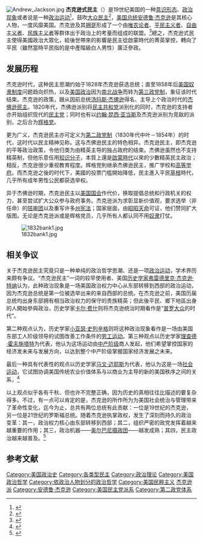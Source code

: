 {{Infobox political party
|colorcode={{Party meta/color/民主黨 (美國)}}
|name=杰克逊式民主
|logo=
|leader1_title=代表人物
|leader1_name=[[安德鲁·杰克逊|安德鲁·杰克逊]]<br>[[马丁·范布伦|马丁·范布伦]]<br>[[詹姆斯·诺克斯·波尔克|詹姆斯·诺克斯·波尔克]]<br>[[托马斯·哈特·本顿|托马斯·哈特·本顿]]<br>[[史蒂芬·道格拉斯|史蒂芬·道格拉斯]]
|foundation={{start date|1825}}
|dissolution={{end date|1854}}
|split=[[民主共和党|民主共和党]]
|merged=[[民主党_(美国)|民主党]]
|ideology=[[唯农论|唯农论]]<br>[[农业主义|农业主义]]<br>[[昭昭天命|昭昭天命]]<br>[[民粹主义|民粹主义]]<br>[[自由主义|自由主义]]<br>[[古典自由主义|古典自由主义]]<br>[[猎官制|猎官制]]
|colours={{color box|{{Party meta/color/民主黨 (美國)}}|border=darkgray}} [[蓝色|蓝色]]
|country=美国
|position=[[中间派|中间]]}}
[[File:Andrew_Jackson.jpg|thumb]]
'''杰克逊式民主'''（{{lang-en|Jacksonian democracy}}）是19世纪美国的一种[[意识形态|意识形态]]、[[政治现象|政治现象]]或者说是一种[[政治运动|政治运动]]<ref name="Young2008">{{cite book|author=Earl G. Young|title=American History for Everyone: A Narrative History of the United States|url=https://books.google.com/books?id=7_VmBgAAQBAJ&pg=PT152|date=27 October 2008|publisher=Xlibris Corporation|isbn=978-1-4628-0932-5|pages=152–|access-date=2018-12-31|archive-date=2022-02-19|archive-url=https://web.archive.org/web/20220219070320/https://books.google.com/books?id=7_VmBgAAQBAJ&pg=PT152|dead-url=no}}</ref>，鼓吹[[大众民主|大众民主]]<ref>{{cite book|title=中国社会科学|url=https://books.google.com/books?id=IlLkAAAAMAAJ|year=2002|publisher=中国社会科学出版社|access-date=2018-12-31|archive-date=2022-02-19|archive-url=https://web.archive.org/web/20220219070330/https://books.google.com/books?id=IlLkAAAAMAAJ|dead-url=no}}</ref>，[[美国总统|美国总统]][[安德鲁·杰克逊|安德鲁·杰克逊]]是其核心人物，一度风靡美国。杰克逊及其[[拥趸|拥趸]]形成了一个由[[唯农论者|唯农论者]]、[[平民主义者|平民主义者]]、[[自由主义者|自由主义者]]、[[民族主义者|民族主义者]]等群体出于政治上的考量而组成的联盟。<ref name="廖子光林小芳2015">{{cite book|author1=廖子光|author2=嵇飞 林小芳|title=金融祸福：毁掉世界经济的金融安排|url=https://books.google.com/books?id=UoBuCQAAQBAJ&pg=PT174|date=19 May 2015|publisher=中央编译局|pages=174–|id=GGKEY:1A5ULH7KDNA|access-date=2018-12-31|archive-date=2022-02-19|archive-url=https://web.archive.org/web/20220219072607/https://books.google.com/books?id=UoBuCQAAQBAJ&pg=PT174|dead-url=no}}</ref>總之，杰克逊式民主使得美國政治大眾化，給後世帶來的影響是民主從啟蒙時代的菁英掌控，轉向了平民（雖然當時平民指的是中產階級白人男性）廣泛參政。

==发展历程==
杰克逊时代，这种民主思潮约始于1828年杰克逊获选总统；直至1858年后[[美国奴隶制度|美国奴隶制度]]问题趋向炽热，以及[[美国政治|美国政治]]因为[[南北战争|南北战争]]而转为[[第三党_(美国)|第三政党制]]，象征该时代结束。杰克逊的政策，跟从因前总统[[汤玛斯·杰佛逊|汤玛斯·杰佛逊]]得名、主导上个政治时代的[[杰佛逊民主|杰佛逊民主]]。1820年代，杰佛逊派别将[[民主共和党|民主共和党]]派别化的同时，杰克逊的支持者亦开始组织现代的[[民主黨_(美國)|民主党]]；同时也有以[[约翰·昆西·亚当斯|约翰·昆西·亚当斯]]及杰克逊派别为竞敌的派别，之后合为[[辉格党|辉格党]]。

更为广义，杰克逊民主亦可定义为[[第二政党制|第二政党制]]（1830年代中叶－1854年）的时代，这时代以民主精神见称。这与杰佛逊民主的特色相异。杰克逊民主，即杰克逊的平等政治政策，令他归类为由精英主导的独占政府的结束。杰佛逊虽然也不支持精英制，但他乐意任用[[知识分子|知识分子]]，本質上還是[[啟蒙時代|啟蒙時代]]以來的少數精英民主政治；相反，杰克逊很少重视教育程度。辉格党則继承杰佛逊民主，推广学校和[[高等学府|高等学府]]。而杰克逊之後的时代下，美國的投票门槛開始降低，民主進入平民[[草根|草根]]時代，几乎所有成年男性公民都获选举权。

异于杰佛逊时期，杰克逊民主以[[美国国会|美国国会]]作代价，换取提倡总统和行政机关的权力，甚至尝试扩大公众参与政府事务。杰克逊派为求彰显新价值观，要求选举（非任命）的[[陪审团|陪审团]]以及重写许多[[美国州宪法|州宪法]]；国家层面，由[[昭昭天命|昭昭天命]]可证，他们赞同扩大版图。无论是杰克逊派或是辉格党员，几乎所有人都认同不用[[奴隶|奴隶]]打仗。

[[File:1832bank1.jpg|thumb]]

==相关争议==
关于杰克逊民主究竟只是一种单纯的政治哲学思潮、还是一项[[政治运动|政治运动]]，学术界历来颇有争议。“杰克逊民主”一词的较早使用者、美国[[历史学家|历史学家]][[弗雷德里克·杰克逊·特纳|弗雷德里克·杰克逊·特纳]]认为，此种政治现象是一场美国政治权力中心从东部转移到西部的政治运动，因为杰克逊总统是第一位被选举出来的来自西部的总统。在杰克逊之前，美国历届总统均出身东部拥有相当政治权力的保守的贵族精英；但此後平民、鄉下地區出身的人開始參與政治，历史学家[[卡尔·费什|卡尔·费什]]则将杰克逊统治时期看作是“[[普罗大众|普罗大众]]的时代”。

第二种观点认为，历史学家[[小亚瑟·史列辛格|小亚瑟·史列辛格]]则将这种政治现象看作是一场由美国东部工人阶级领导的试图改善工作条件的[[劳工运动|劳工运动]]。第三种观点以历史学家[[理查德·霍夫施塔特|理查德·霍夫施塔特]]为代表，他认为这场运动由[[中产阶级|中产阶级]]商人发起，他们希望掌控国家的经济发未来与发展方向，以达到整个中产阶级掌握国家经济发展之未来。

最后一种具有代表性的观点以历史学家[[马文·迈耶斯|马文·迈耶斯]]为代表，他认为这是一场[[社会运动|社会运动]]，它试图协调美国传统农业价值体系与以商业为主导的新的美国秩序之间的关系，<ref name="Meyers1960">{{cite book|author=Marvin Meyers|title=The Jacksonian Persuasion: Politics and Belief|url=https://books.google.com/books?id=nnvtChJBWHsC|year=1960|publisher=Stanford University Press|isbn=978-0-8047-0506-6|access-date=2018-12-31|archive-date=2022-02-19|archive-url=https://web.archive.org/web/20220219070344/https://books.google.com/books?id=nnvtChJBWHsC|dead-url=no}}</ref>

以上观点似乎各有千秋、但也许不完整正确，因为历史的真相往往比描述的要复杂得多。不过，有一点可以肯定的是，杰克逊的所作所为为美国社会统治与管理带来了革命性变化，迄今为止，总共有两位总统有此贡献：一位是19世纪的杰克逊，另一位是21世纪的罗斯福总统。随着杰克逊执掌政权，发生了深刻而持久的政治变革：其一，政治权力核心由东部转移到西部；其二，组织严密的政党发挥着越来越重要的作用；其三，政治机器——[[奥尔巴尼摄政团|奥尔巴尼摄政团]]——越发成熟；其四，民主政治越来越普及。<ref name="Young 2008">{{cite book|author=Earl G. Young|title=American History for Everyone|url=https://books.google.com/books?id=ZGRnQtu1hbkC&pg=PA126|year=2008|publisher=Xlibris Corporation|isbn=978-1-4257-5049-7|pages=126–|access-date=2018-12-31|archive-date=2022-02-19|archive-url=https://web.archive.org/web/20220219070350/https://books.google.com/books?id=ZGRnQtu1hbkC&pg=PA126|dead-url=no}}</ref>

==参考文献==
{{Reflist}}
[[Category:美国政治史|Category:美国政治史]]
[[Category:各类型民主|Category:各类型民主]]
[[Category:政治理论|Category:政治理论]]
[[Category:美国政治哲学|Category:美国政治哲学]]
[[Category:依政治人物划分的政治哲学|Category:依政治人物划分的政治哲学]]
[[Category:美国民粹主义|Category:美国民粹主义]]
[[Category:杰克逊派|]]
[[Category:安德鲁·杰克逊|Category:安德鲁·杰克逊]]
[[Category:美国民主党派系|Category:美国民主党派系]]
[[Category:第二政党体系|Category:第二政党体系]]